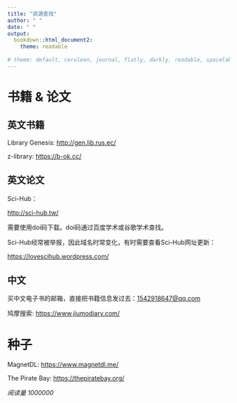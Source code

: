 ```yaml
---
title: "资源查找"
author: " "
date: " "
output:
  bookdown::html_document2:
    theme: readable
    
# theme: default, cerulean, journal, flatly, darkly, readable, spacelab, united, cosmo, lumen, paper, sandstone, simplex, yeti
---
```


# 书籍 & 论文

## 英文书籍

Library Genesis: <http://gen.lib.rus.ec/>  

z-library: <https://b-ok.cc/>


## 英文论文

Sci-Hub：

<http://sci-hub.tw/>

需要使用doi码下载。doi码通过百度学术或谷歌学术查找。

Sci-Hub经常被举报，因此域名时常变化，有时需要查看Sci-Hub网址更新：   

<https://lovescihub.wordpress.com/>

## 中文

买中文电子书的邮箱，直接把书籍信息发过去：<1542918647@qq.com>

鸠摩搜索: <https://www.jiumodiary.com/>

# 种子

MagnetDL: <https://www.magnetdl.me/>

The Pirate Bay: <https://thepiratebay.org/>



<span id="<Your/Path/Name>" class="leancloud_visitors" data-flag-title="Your Article Title">
    <em class="post-meta-item-text">阅读量 </em>
    <i class="leancloud-visitors-count">1000000</i>
</span>


<script src='//unpkg.com/valine/dist/Valine.min.js'></script>

</head>
  <body>

<div id="vcomments"></div>
  <script>
var valine = new Valine();
valine.init({
    el: '#vcomments',
    appId: 'ENqAtKJ5L5YmUOk2P8Q6Qkcb-gzGzoHsz',
    appKey: 'CF587qMfelC8Dqrdtg9pPAgr',
    lang:'en'  , // 设置英文评论界面
    notify: true,
    verify: true,
    visitor: true
  })
</script>
  </body>
  
  